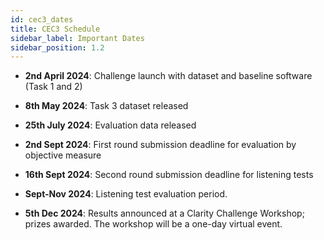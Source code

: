 ```yaml
---
id: cec3_dates
title: CEC3 Schedule
sidebar_label: Important Dates
sidebar_position: 1.2
---
```


- **2nd April 2024**: Challenge launch with dataset and baseline software (Task 1 and 2)
- **8th May 2024**: Task 3 dataset released
- **25th July 2024**: Evaluation data released
- **2nd Sept 2024**: First round submission deadline for evaluation by objective measure

- **16th Sept 2024**: Second round submission deadline for listening tests

- **Sept-Nov 2024**: Listening test evaluation period.
- **5th Dec 2024**:  Results announced at a Clarity Challenge Workshop; prizes awarded. The workshop will be a one-day virtual event.
